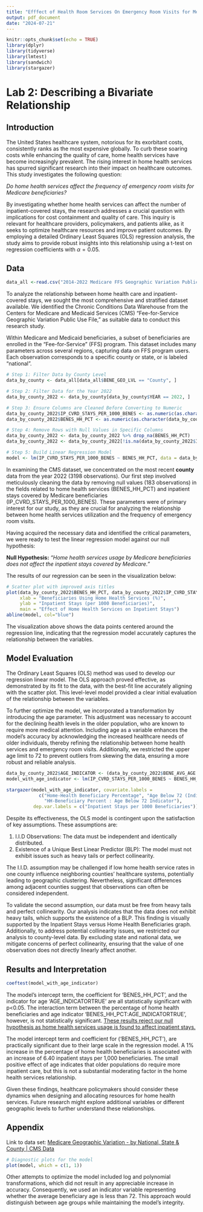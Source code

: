 ---
title: "Efffect of Health Room Services On Emergency Room Visits for Medicare Recipients.rmd"
output: pdf_document
date: "2024-07-21"
---

```{r setup, include=FALSE}
knitr::opts_chunk$set(echo = TRUE)
library(dplyr)
library(tidyverse)
library(lmtest)
library(sandwich)
library(stargazer)
```

# Lab 2: Describing a Bivariate Relationship

## Introduction

The United States healthcare system, notorious for its exorbitant costs, consistently ranks as the most expensive globally. To curb these soaring costs while enhancing the quality of care, home health services have become increasingly prevalent. The rising interest in home health services has spurred significant research into their impact on healthcare outcomes. This study investigates the following question:

$\textit{Do home health services affect the frequency of emergency room visits for Medicare beneficiaries?}$

By investigating whether home health services can affect the number of inpatient-covered stays, the research addresses a crucial question with implications for cost containment and quality of care. This inquiry is relevant for healthcare providers, policymakers, and patients alike, as it seeks to optimize healthcare resources and improve patient outcomes. By employing a detailed Ordinary Least Squares (OLS) regression analysis, the study aims to provide robust insights into this relationship using a t-test on regression coefficients with $\alpha =  0.05$.

## Data

```{r,echo=FALSE}
data_all <-read.csv("2014-2022 Medicare FFS Geographic Variation Public Use File.csv")

```

To analyze the relationship between home health care and inpatient-covered stays, we sought the most comprehensive and stratified dataset available. We identified the Chronic Conditions Data Warehouse from the Centers for Medicare and Medicaid Services (CMS) "Fee-for-Service Geographic Variation Public Use File," as suitable data to conduct this research study.

Within Medicare and Medicaid beneficiaries, a subset of beneficiaries are enrolled in the "Fee-for-Service" (FFS) program. This dataset includes many parameters across several regions, capturing data on FFS program users. Each observation corresponds to a specific county or state, or is labeled "national".

```{r, echo=FALSE, warning=FALSE}
# Step 1: Filter Data by County Level
data_by_county <- data_all[data_all$BENE_GEO_LVL == "County", ]

# Step 2: Filter Data for the Year 2022
data_by_county_2022 <- data_by_county[data_by_county$YEAR == 2022, ]

# Step 3: Ensure Columns are Cleaned Before Converting to Numeric
data_by_county_2022$IP_CVRD_STAYS_PER_1000_BENES <- as.numeric(as.character(data_by_county_2022$IP_CVRD_STAYS_PER_1000_BENES))
data_by_county_2022$BENES_HH_PCT <- as.numeric(as.character(data_by_county_2022$BENES_HH_PCT))

# Step 4: Remove Rows with Null Values in Specific Columns
data_by_county_2022 <- data_by_county_2022 %>% drop_na(BENES_HH_PCT)
data_by_county_2022 <- data_by_county_2022[!is.na(data_by_county_2022$IP_CVRD_STAYS_PER_1000_BENES), ]

# Step 5: Build Linear Regression Model
model <- lm(IP_CVRD_STAYS_PER_1000_BENES ~ BENES_HH_PCT, data = data_by_county_2022)
```

In examining the CMS dataset, we concentrated on the most recent **county** data from the year 2022 (3198 observations). Our first step involved meticulously cleaning the data by removing null values (183 observations) in the fields related to home health services (BENES_HH_PCT) and inpatient stays covered by Medicare beneficiaries (IP_CVRD_STAYS_PER_1000_BENES). These parameters were of primary interest for our study, as they are crucial for analyzing the relationship between home health services utilization and the frequency of emergency room visits.

Having acquired the necessary data and identified the critical parameters, we were ready to test the linear regression model against our null hypothesis:

**Null Hypothesis:** *"Home health services usage by Medicare beneficiaries does not affect the inpatient stays covered by Medicare."*

The results of our regression can be seen in the visualization below:

```{r, echo=FALSE, fig.height = 3, fig.width=5}
# Scatter plot with improved axis titles
plot(data_by_county_2022$BENES_HH_PCT, data_by_county_2022$IP_CVRD_STAYS_PER_1000_BENES,
     xlab = "Beneficiaries Using Home Health Services (%)",
     ylab = "Inpatient Stays (per 1000 Beneficiaries)",
     main = "Effect of Home Health Services on Inpatient Stays")
abline(model, col="blue")
```

The visualization above shows the data points centered around the regression line, indicating that the regression model accurately captures the relationship between the variables.

## Model Evaluation

The Ordinary Least Squares (OLS) method was used to develop our regression linear model. The OLS approach proved effective, as demonstrated by its fit to the data, with the best-fit line accurately aligning with the scatter plot. This level-level model provided a clear initial evaluation of the relationship between the variables.

To further optimize the model, we incorporated a transformation by introducing the age parameter. This adjustment was necessary to account for the declining health levels in the older population, who are known to require more medical attention. Including age as a variable enhances the model's accuracy by acknowledging the increased healthcare needs of older individuals, thereby refining the relationship between home health services and emergency room visits. Additionally, we restricted the upper age limit to 72 to prevent outliers from skewing the data, ensuring a more robust and reliable analysis.

```{r, echo=FALSE}
data_by_county_2022$AGE_INDICATOR <- (data_by_county_2022$BENE_AVG_AGE < 72)
model_with_age_indicator <- lm(IP_CVRD_STAYS_PER_1000_BENES ~ BENES_HH_PCT * AGE_INDICATOR, data=data_by_county_2022)


```

```{r mylatextable, results="asis", echo=FALSE}
stargazer(model_with_age_indicator, covariate.labels = 
            c("Home-Health Beneficiary Percentage", "Age Below 72 (Indicator)",
              "HH-Beneficiary Percent : Age Below 72 Indicator"), 
          dep.var.labels = c("Inpatient Stays per 1000 Beneficiaries"))
```

Despite its effectiveness, the OLS model is contingent upon the satisfaction of key assumptions. These assumptions are:

1.  I.I.D Observations: The data must be independent and identically distributed.
2.  Existence of a Unique Best Linear Predictor (BLP): The model must not exhibit issues such as heavy tails or perfect collinearity.

The I.I.D. assumption may be challenged if low home health service rates in one county influence neighboring counties' healthcare systems, potentially leading to geographic clustering. Nevertheless, significant differences among adjacent counties suggest that observations can often be considered independent.

To validate the second assumption, our data must be free from heavy tails and perfect collinearity. Our analysis indicates that the data does not exhibit heavy tails, which supports the existence of a BLP. This finding is visually supported by the Inpatient Stays versus Home Health Beneficiaries graph. Additionally, to address potential collinearity issues, we restricted our analysis to county-level data. By excluding state and national data, we mitigate concerns of perfect collinearity, ensuring that the value of one observation does not directly linearly affect another.

## Results and Interpretation

```{r, echo=FALSE}
coeftest(model_with_age_indicator)
```

The model's intercept term, the coefficient for 'BENES_HH_PCT', and the indicator for age 'AGE_INDICATORTRUE' are all statistically significant with p\<0.05. The interaction term between the percentage of home health beneficiaries and age indicator 'BENES_HH_PCT:AGE_INDICATORTRUE', however, is not statistically significant. [These results reject our null hypothesis as home health services usage is found to affect inpatient stays.]{.underline}

The model intercept term and coefficient for ('BENES_HH_PCT'), are practically significant due to their large scale in the regression model. A 1% increase in the percentage of home health beneficiaries is associated with an increase of 6.40 inpatient stays per 1,000 beneficiaries. The small positive effect of age indicates that older populations do require more inpatient care, but this is not a substantial moderating factor in the home health services relationship.

Given these findings, healthcare policymakers should consider these dynamics when designing and allocating resources for home health services. Future research might explore additional variables or different geographic levels to further understand these relationships.

## Appendix

Link to data set: [Medicare Geographic Variation - by National, State & County \| CMS Data](https://data.cms.gov/summary-statistics-on-use-and-payments/medicare-geographic-comparisons/medicare-geographic-variation-by-national-state-county)

```{r, echo=FALSE, fig.height = 3, fig.width=5}
# Diagnostic plots for the model
plot(model, which = c(1, 1))
```

Other attempts to optimize the model included log and polynomial transformations, which did not result in any appreciable increase in accuracy. Consequently, we used an indicator variable representing whether the average beneficiary age is less than 72. This approach would distinguish between age groups while maintaining the model's integrity.
